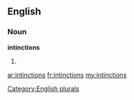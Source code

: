 ==English==

===Noun===
'''intinctions'''

# {{plural of|[[intinction]]}}

[[Category:English plurals]]

[[ar:intinctions]]
[[fr:intinctions]]
[[my:intinctions]]